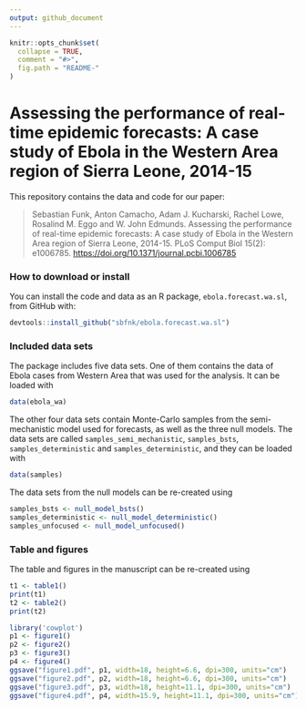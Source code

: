 ```yaml
---
output: github_document
---
```


<!-- README.md is generated from README.Rmd. Please edit that file -->

```r
knitr::opts_chunk$set(
  collapse = TRUE,
  comment = "#>",
  fig.path = "README-"
)
```

# Assessing the performance of real-time epidemic forecasts: A case study of Ebola in the Western Area region of Sierra Leone, 2014-15

This repository contains the data and code for our paper:

> Sebastian Funk, Anton Camacho, Adam J. Kucharski, Rachel Lowe, Rosalind M. Eggo and W. John Edmunds. Assessing the performance of real-time epidemic forecasts: A case study of Ebola in the Western Area region of Sierra Leone, 2014-15. PLoS Comput Biol 15(2): e1006785. <https://doi.org/10.1371/journal.pcbi.1006785>


### How to download or install

You can install the code and data as an R package, `ebola.forecast.wa.sl`, from GitHub with:

```r
devtools::install_github("sbfnk/ebola.forecast.wa.sl")
```

### Included data sets

The package includes five data sets. One of them contains the data of Ebola cases from Western Area that was used for the analysis. It can be loaded with

```r
data(ebola_wa)
```

The other four data sets contain Monte-Carlo samples from the semi-mechanistic model used for forecasts, as well as the three null models. The data sets are called `samples_semi_mechanistic`, `samples_bsts`, `samples_deterministic` and `samples_deterministic`, and they can be loaded with

```r
data(samples)
```

The data sets from the null models can be re-created using

```r
samples_bsts <- null_model_bsts()
samples_deterministic <- null_model_deterministic()
samples_unfocused <- null_model_unfocused()
```

### Table and figures

The table and figures in the manuscript can be re-created using

```r
t1 <- table1()
print(t1)
t2 <- table2()
print(t2)

library('cowplot')
p1 <- figure1()
p2 <- figure2()
p3 <- figure3()
p4 <- figure4()
ggsave("figure1.pdf", p1, width=18, height=6.6, dpi=300, units="cm")
ggsave("figure2.pdf", p2, width=18, height=6.6, dpi=300, units="cm")
ggsave("figure3.pdf", p3, width=18, height=11.1, dpi=300, units="cm")
ggsave("figure4.pdf", p4, width=15.9, height=11.1, dpi=300, units="cm")
```
